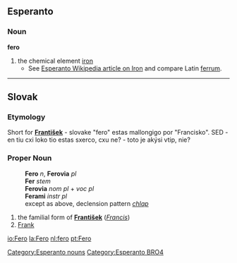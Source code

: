 ==Esperanto==
===Noun===
'''fero'''
# the chemical element [[iron]]
#*See [http://eo.wikipedia.org/wiki/fero Esperanto Wikipedia article on Iron] and compare Latin [[ferrum]].

[[Category:Esperanto nouns]]
[[Category:Esperanto BRO4]]

----

== Slovak ==
=== Etymology ===
Short for '''[[František]]''' - slovake "fero" estas mallongigo por "Francisko".
SED - en tiu cxi loko tio estas sxerco, cxu ne? - toto je akýsi vtip, nie?

=== Proper Noun ===
:'''Fero''' ''n'', '''Ferovia''' ''pl''
:'''Fer''' ''stem''
:'''Ferovia''' ''nom pl'' + ''voc pl''
:'''Ferami''' ''instr pl''
:except as above, declension pattern ''[[Slovak declension pattern chlap|chlap]]''
# the familial form of '''[[František]]''' (''[[Francis]]'')
# [[Frank]]

[[io:Fero]]
[[la:Fero]]
[[nl:fero]]
[[pt:Fero]]